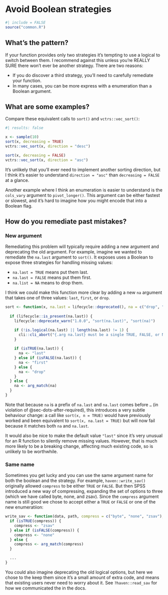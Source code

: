 # Avoid Boolean strategies {#sec-avoid-boolean-strategies}

```r
#| include = FALSE
source("common.R")
```

## What's the pattern?

If your function provides only two strategies it's tempting to use a logical to switch between them.
I recommend against this unless you're REALLY SURE there won't ever be another strategy.
There are two reasons:

-   If you do discover a third strategy, you'll need to carefully remediate your function.
-   In many cases, you can be more express with a enumeration than a Boolean argument.

## What are some examples?

Compare these equivalent calls to `sort()` and `vctrs::vec_sort()`:

```r
#| results: false

x <- sample(10)
sort(x, decreasing = TRUE)
vctrs::vec_sort(x, direction = "desc")

sort(x, decreasing = FALSE)
vctrs::vec_sort(x, direction = "asc")
```

It's unlikely that you'll ever need to implement another sorting direction, but I think it's easier to understand `direction = "asc"` than `decreasing = FALSE` at a glance.

Another example where I think an enumeration is easier to understand is the `cols_vary` argument to `pivot_longer()`.
This argument can be either fastest or slowest, and it's hard to imagine how you might encode that into a Boolean flag.

## How do you remediate past mistakes?

### New argument

Remediating this problem will typically require adding a new argument and deprecating the old argument.
For example, imagine we wanted to remediate the `na.last` argument to `sort()`.
It exposes uses a Boolean to expose three strategies for handling missing values:

-   `na.last = TRUE` means put them last.
-   `na.last = FALSE` means put them first.
-   `na.list = NA` means to drop them.

I think we could make this function more clear by adding a new `na` argument that takes one of three values: `last`, `first`, or `drop`.

```r
sort <- function(x, na.last = lifecycle::deprecated(), na = c("drop", "first", "last")) {
  
  if (lifecycle::is_present(na.last)) {
    lifecycle::deprecate_warn("1.0.0", "sort(na.last)", "sort(na)")

    if (!is.logical(na.last) || length(na.last) != 1) {
      cli::cli_abort("{.arg na.last} must be a single TRUE, FALSE, or NA.")
    }
    
    if (isTRUE(na.last)) {
      na <- "last"
    } else if (isFALSE(na.last)) {
      na <- "first"
    } else {
      na <- "drop"
    }
  } else {
    na <- arg_match(na)
  }
}
```

Note that because `na` is a prefix of `na.last` and `na.last` comes before `…` (in violation of @sec-dots-after-required), this introduces a very subtle behaviour change: a call like `sort(x, n = TRUE)` would have previously worked and been equivalent to `sort(x, na.last = TRUE)` but will now fail because it matches both `na` and `na.last`.

It would also be nice to make the default value `"last"` since it's very unusual for an R function to silently remove missing values.
However, that is much more likely to be a breaking change, affecting much existing code, so is unlikely to be worthwhile.

### Same name

Sometimes you get lucky and you can use the same argument name for both the boolean and the strategy.
For example, `haven::write_sav()` originally allowed `compress` to be either `TRUE` or `FALSE`.
But then SPSS introduced a new way of compressing, expanding the set of options to three (which we have called byte, none, and zsav).
Since the `compress` argument name is still good we chose to accept either a `TRUE` or `FALSE` or one of the new enumeratiion:

```r
write_sav <- function(data, path, compress = c("byte", "none", "zsav"), adjust_tz = TRUE) {
  if (isTRUE(compress)) {
    compress <- "zsav"
  } else if (isFALSE(compress)) {
    compress <- "none"
  } else {
    compress <- arg_match(compress)
  }

  ...
}
```

You could also imagine deprecating the old logical options, but here we chose to the keep them since it's a small amount of extra code, and means that existing users never need to worry about it.
See `?haven::read_sav` for how we communicated the in the docs.

